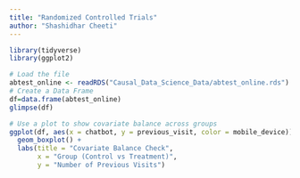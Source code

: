 ```yaml
---
title: "Randomized Controlled Trials"
author: "Shashidhar Cheeti"
---
```

```r
library(tidyverse)
library(ggplot2)
```
```r
# Load the file
abtest_online <- readRDS("Causal_Data_Science_Data/abtest_online.rds")
# Create a Data Frame
df=data.frame(abtest_online)
glimpse(df)
```
```r
# Use a plot to show covariate balance across groups
ggplot(df, aes(x = chatbot, y = previous_visit, color = mobile_device)) +
  geom_boxplot() +
  labs(title = "Covariate Balance Check",
       x = "Group (Control vs Treatment)",
       y = "Number of Previous Visits")
```


